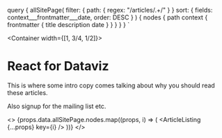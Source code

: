 
  query {
    allSitePage(
      filter: { path: { regex: "/articles/.+/" } }
      sort: { fields: context___frontmatter___date, order: DESC }
    ) {
      nodes {
        path
        context {
          frontmatter {
            title
            description
            date
          }
        }
      }
    }
  }
`

<Container width={[1, 3/4, 1/2]}>

# React for Dataviz

This is where some intro copy comes talking about why you should read these articles.

Also signup for the mailing list etc.

<>
  {props.data.allSitePage.nodes.map((props, i) => (
    <ArticleListing {...props} key={i} />
  ))}
</>

</Container>
